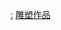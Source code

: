 {{Commons category|Sculptures by country}}
{{Categories by country|nocat}}

[[Category:各国艺术作品|:]]
[[Category:雕塑作品|]]